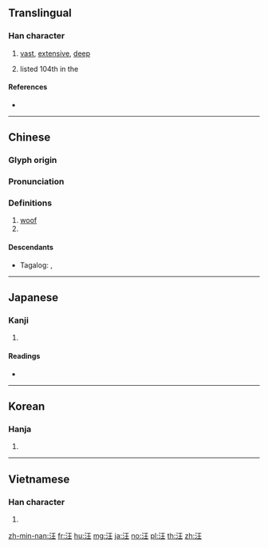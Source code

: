{{character info/new}}
==Translingual==

===Han character===
{{Han char|rn=85|rad=水|as=04|sn=7|four=31114|canj=EMG|ids=⿰氵王}}

# [[vast]], [[extensive]], [[deep]]
# {{surname|lang=zh|dot=,}} listed 104th in the ''{{w|Hundred Family Surnames}}''

====References====
* {{Han ref|kx=0607.120|dkj=17154|dj=1000.130|hdz=31557.080|uh=6C6A|ud=27754|bh=A84C|bd=43084}}

----

==Chinese==
{{zh-forms}}

===Glyph origin===
{{Han etym}}

===Pronunciation===
{{zh-pron
|m=wāng
|c=wong1
|h=pfs=
|md=
|mn=ong
|w=
|mc=y
|oc=y
|cat=a,pn,v
}}

===Definitions===
{{zh-hanzi}}

# [[woof]]
# {{surname|lang=zh}}

====Descendants====
* {{qualifier|Hokkien dialect}} Tagalog: {{l|tl|Ang}}, {{l|tl|Ong}}

----

==Japanese==

===Kanji===
{{ja-kanji|grade=|rs=水04}}

# {{defn|lang=ja|sort=水04}}

====Readings====
* {{ja-readings|on=[[おう]] (ō)|kun=[[ひろい]] (hiroi), [[おおい]] (ooi), [[いけ]] (ike)}}

----

==Korean==

===Hanja===
{{ko-hanja|hangeul=왕|eumhun=|rv=wang|mr=wang|y=wang}}

# {{defn|lang=ko|sort=水04}}
----

==Vietnamese==

===Han character===
{{vi-readings|rs=水04| hanviet = uông}}

# {{defn|lang=vi|sort=水04}}

[[zh-min-nan:汪]]
[[fr:汪]]
[[hu:汪]]
[[mg:汪]]
[[ja:汪]]
[[no:汪]]
[[pl:汪]]
[[th:汪]]
[[zh:汪]]